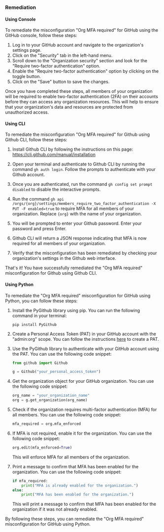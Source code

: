 ### Remediation

#### Using Console

To remediate the misconfiguration "Org MFA required" for GitHub using the GitHub console, follow these steps:

1. Log in to your GitHub account and navigate to the organization's settings page.
2. Click on the "Security" tab in the left-hand menu.
3. Scroll down to the "Organization security" section and look for the "Require two-factor authentication" option.
4. Enable the "Require two-factor authentication" option by clicking on the toggle button.
5. Click on the "Save" button to save the changes.

Once you have completed these steps, all members of your organization will be required to enable two-factor authentication (2FA) on their accounts before they can access any organization resources. This will help to ensure that your organization's data and resources are protected from unauthorized access.

#### Using CLI

To remediate the misconfiguration "Org MFA required" for Github using Github CLI, follow these steps:

1. Install Github CLI by following the instructions on this page: https://cli.github.com/manual/installation

2. Open your terminal and authenticate to Github CLI by running the command `gh auth login`. Follow the prompts to authenticate with your Github account.

3. Once you are authenticated, run the command `gh config set prompt disabled` to disable the interactive prompts.

4. Run the command `gh api /orgs/{org}/settings/members_require_two_factor_authentication -X PUT -F enabled=true` to require MFA for all members of your organization. Replace `{org}` with the name of your organization.

5. You will be prompted to enter your Github password. Enter your password and press Enter.

6. Github CLI will return a JSON response indicating that MFA is now required for all members of your organization.

7. Verify that the misconfiguration has been remediated by checking your organization's settings in the Github web interface. 

That's it! You have successfully remediated the "Org MFA required" misconfiguration for Github using Github CLI.

#### Using Python

To remediate the "Org MFA required" misconfiguration for GitHub using Python, you can follow these steps:

1. Install the PyGithub library using pip. You can run the following command in your terminal:

   ```
   pip install PyGithub
   ```

2. Create a Personal Access Token (PAT) in your GitHub account with the "admin:org" scope. You can follow the instructions [here](https://docs.github.com/en/authentication/keeping-your-account-and-data-secure/creating-a-personal-access-token) to create a PAT.

3. Use the PyGithub library to authenticate with your GitHub account using the PAT. You can use the following code snippet:

   ```python
   from github import Github

   g = Github("your_personal_access_token")
   ```

4. Get the organization object for your GitHub organization. You can use the following code snippet:

   ```python
   org_name = "your_organization_name"
   org = g.get_organization(org_name)
   ```

5. Check if the organization requires multi-factor authentication (MFA) for all members. You can use the following code snippet:

   ```python
   mfa_required = org.mfa_enforced
   ```

6. If MFA is not required, enable it for the organization. You can use the following code snippet:

   ```python
   org.edit(mfa_enforced=True)
   ```

   This will enforce MFA for all members of the organization.

7. Print a message to confirm that MFA has been enabled for the organization. You can use the following code snippet:

   ```python
   if mfa_required:
       print("MFA is already enabled for the organization.")
   else:
       print("MFA has been enabled for the organization.")
   ```

   This will print a message to confirm that MFA has been enabled for the organization if it was not already enabled.

By following these steps, you can remediate the "Org MFA required" misconfiguration for GitHub using Python.

